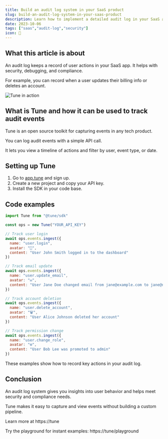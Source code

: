 ```yaml
---
title: Build an audit log system in your SaaS product
slug: build-an-audit-log-system-in-your-saas-product
description: Learn how to implement a detailed audit log in your SaaS app to track user actions, improve security, and maintain compliance.
date: 2023-10-06
tags: ["saas","audit-log","security"]
icon: 📝
---
```


## What this article is about

An audit log keeps a record of user actions in your SaaS app. It helps with security, debugging, and compliance.

For example, you can record when a user updates their billing info or deletes an account.

![Tune in action](https://tune/images/pitch/ops_insitu.jpg)

## What is Tune and how it can be used to track audit events

Tune is an open source toolkit for capturing events in any tech product.

You can log audit events with a simple API call.

It lets you view a timeline of actions and filter by user, event type, or date.

## Setting up Tune

1. Go to [app.tune](https://app.tune) and sign up.
2. Create a new project and copy your API key.
3. Install the SDK in your code base.

## Code examples

```js
import Tune from "@tune/sdk"

const ops = new Tune("YOUR_API_KEY")

// Track user login
await ops.events.ingest({
  name: "user.login",
  avatar: "🔑",
  content: "User John Smith logged in to the dashboard"
})

// Track email update
await ops.events.ingest({
  name: "user.update_email",
  avatar: "✉️",
  content: "User Jane Doe changed email from jane@example.com to jane@newmail.com"
})

// Track account deletion
await ops.events.ingest({
  name: "user.delete_account",
  avatar: "🗑️",
  content: "User Alice Johnson deleted her account"
})

// Track permission change
await ops.events.ingest({
  name: "user.change_role",
  avatar: "⚙️",
  content: "User Bob Lee was promoted to admin"
})
```

These examples show how to record key actions in your audit log.

## Conclusion

An audit log system gives you insights into user behavior and helps meet security and compliance needs.

Tune makes it easy to capture and view events without building a custom pipeline.

Learn more at https://tune

Try the playground for instant examples: https://tune/playground